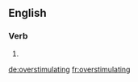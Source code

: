 ==English==

===Verb===
{{head|en}}

# {{present participle of|overstimulate|lang=en}}

[[de:overstimulating]]
[[fr:overstimulating]]